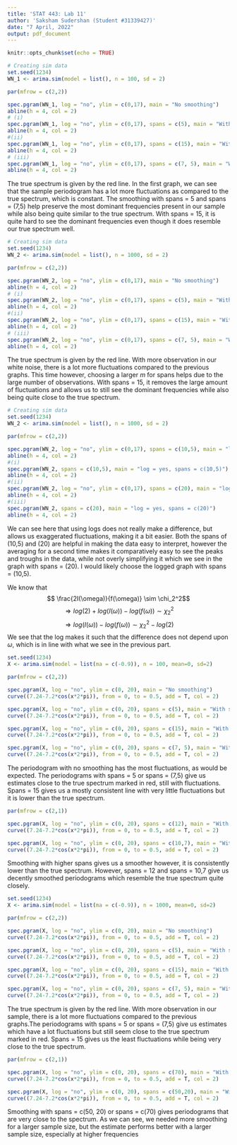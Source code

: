 ---
title: 'STAT 443: Lab 11'
author: 'Saksham Sudershan (Student #31339427)'
date: "7 April, 2022"
output: pdf_document
---

```{r setup, include=FALSE}
knitr::opts_chunk$set(echo = TRUE)
```

\section*{Problem 1}
\subsection*{(a)}

```{r, echo = T}
# Creating sim data
set.seed(1234)
WN_1 <- arima.sim(model = list(), n = 100, sd = 2)

par(mfrow = c(2,2))

spec.pgram(WN_1, log = "no", ylim = c(0,17), main = "No smoothing")
abline(h = 4, col = 2)
# (i)
spec.pgram(WN_1, log = "no", ylim = c(0,17), spans = c(5), main = "With smoothing, spans = c(5)")
abline(h = 4, col = 2)
#(ii)
spec.pgram(WN_1, log = "no", ylim = c(0,17), spans = c(15), main = "With smoothing, spans = c(15)")
abline(h = 4, col = 2)
# (iii)
spec.pgram(WN_1, log = "no", ylim = c(0,17), spans = c(7, 5), main = "With smoothing, spans = c(7,5)")
abline(h = 4, col = 2)
```

The true spectrum is given by the red line. In the first graph, we can see that the sample periodogram has a lot more fluctuations as compared to the true spectrum, which is constant. The smoothing with spans = 5 and spans = (7,5) help preserve the most dominant frequencies present in our sample while also being quite similar to the true spectrum. With spans = 15, it is quite hard to see the dominant frequencies even though it does resemble our true spectrum well.

\subsection*{(b)}

```{r, echo = T}
# Creating sim data
set.seed(1234)
WN_2 <- arima.sim(model = list(), n = 1000, sd = 2)

par(mfrow = c(2,2))

spec.pgram(WN_2, log = "no", ylim = c(0,17), main = "No smoothing")
abline(h = 4, col = 2)
# (i)
spec.pgram(WN_2, log = "no", ylim = c(0,17), spans = c(5), main = "With smoothing, spans = c(5)")
abline(h = 4, col = 2)
#(ii)
spec.pgram(WN_2, log = "no", ylim = c(0,17), spans = c(15), main = "With smoothing, spans = c(15)")
abline(h = 4, col = 2)
# (iii)
spec.pgram(WN_2, log = "no", ylim = c(0,17), spans = c(7, 5), main = "With smoothing, spans = c(7,5)")
abline(h = 4, col = 2)
```

The true spectrum is given by the red line. With more observation in our white noise, there is a lot more fluctuations compared to the previous graphs. This time however, choosing a larger $m$ for spans helps due to the large number of observations. With spans = 15, it removes the large amount of fluctuations and allows us to still see the dominant frequencies while also being quite close to the true spectrum.

\subsection*{(c)}

```{r, echo = T}
# Creating sim data
set.seed(1234)
WN_2 <- arima.sim(model = list(), n = 1000, sd = 2)

par(mfrow = c(2,2))

spec.pgram(WN_2, log = "no", ylim = c(0,17), spans = c(10,5), main = "log = no, spans = c(10,5)")
abline(h = 4, col = 2)
#(i)
spec.pgram(WN_2, spans = c(10,5), main = "log = yes, spans = c(10,5)")
abline(h = 4, col = 2)
#(ii)
spec.pgram(WN_2, log = "no", ylim = c(0,17), spans = c(20), main = "log = no, spans = c(20)")
abline(h = 4, col = 2)
#(iii)
spec.pgram(WN_2, spans = c(20), main = "log = yes, spans = c(20)")
abline(h = 4, col = 2)
```

We can see here that using logs does not really make a difference, but allows us exaggerated fluctuations, making it a bit easier. Both the spans of (10,5) and (20) are helpful in making the data easy to interpret, however the averaging for a second time makes it comparatively easy to see the peaks and troughs in the data, while not overly simplifying it which we see in the graph with spans = (20). I would likely choose the logged graph with spans = (10,5).

\subsection*{(d)}

We know that
$$ \frac{2I(\omega)}{f(\omega)} \sim \chi_2^2$$
$$ \Rightarrow log(2) + log( I(\omega)) - log(f(\omega)) \sim \chi_2^2 $$
$$ \Rightarrow  log( I(\omega)) - log(f(\omega)) \sim \chi_2^2-log(2) $$
We see that the log makes it such that the difference does not depend upon $\omega$, which is in line with what we see in the previous part. 

\section*{Problem 2}
\subsection*{(a)}

```{r, echo = T}
set.seed(1234)
X <- arima.sim(model = list(ma = c(-0.9)), n = 100, mean=0, sd=2)

par(mfrow = c(2,2))

spec.pgram(X, log = "no", ylim = c(0, 20), main = "No smoothing")
curve((7.24-7.2*cos(x*2*pi)), from = 0, to = 0.5, add = T, col = 2)

spec.pgram(X, log = "no", ylim = c(0, 20), spans = c(5), main = "With smoothing, spans = c(5)")
curve((7.24-7.2*cos(x*2*pi)), from = 0, to = 0.5, add = T, col = 2)

spec.pgram(X, log = "no", ylim = c(0, 20), spans = c(15), main = "With smoothing, spans = c(15)")
curve((7.24-7.2*cos(x*2*pi)), from = 0, to = 0.5, add = T, col = 2)

spec.pgram(X, log = "no", ylim = c(0, 20), spans = c(7, 5), main = "With smoothing, spans = c(7,5)")
curve((7.24-7.2*cos(x*2*pi)), from = 0, to = 0.5, add = T, col = 2)
```

The periodogram with no smoothing has the most fluctuations, as would be expected. The periodograms with spans = 5 or spans = (7,5) give us estimates close to the true spectrum marked in red, still with fluctuations. Spans = 15 gives us a mostly consistent line with very little fluctuations but it is lower than the true spectrum.

\subsection*{(b)}
```{r, echo = T}
par(mfrow = c(2,1))

spec.pgram(X, log = "no", ylim = c(0, 20), spans = c(12), main = "With smoothing, spans = c(12)")
curve((7.24-7.2*cos(x*2*pi)), from = 0, to = 0.5, add = T, col = 2)

spec.pgram(X, log = "no", ylim = c(0, 20), spans = c(10,7), main = "With smoothing, spans = c(10,7)")
curve((7.24-7.2*cos(x*2*pi)), from = 0, to = 0.5, add = T, col = 2)
```

Smoothing with higher spans gives us a smoother however, it is consistently lower than the true spectrum. However, spans = 12 and spans = 10,7 give us decently smoothed periodograms which resemble the true spectrum quite closely.

\subsection*{(c)}

```{r, echo = T}
set.seed(1234)
X <- arima.sim(model = list(ma = c(-0.9)), n = 1000, mean=0, sd=2)

par(mfrow = c(2,2))

spec.pgram(X, log = "no", ylim = c(0, 20), main = "No smoothing")
curve((7.24-7.2*cos(x*2*pi)), from = 0, to = 0.5, add = T, col = 2)

spec.pgram(X, log = "no", ylim = c(0, 20), spans = c(5), main = "With smoothing, spans = c(5)")
curve((7.24-7.2*cos(x*2*pi)), from = 0, to = 0.5, add = T, col = 2)

spec.pgram(X, log = "no", ylim = c(0, 20), spans = c(15), main = "With smoothing, spans = c(15)")
curve((7.24-7.2*cos(x*2*pi)), from = 0, to = 0.5, add = T, col = 2)

spec.pgram(X, log = "no", ylim = c(0, 20), spans = c(7, 5), main = "With smoothing, spans = c(7,5)")
curve((7.24-7.2*cos(x*2*pi)), from = 0, to = 0.5, add = T, col = 2)
```

The true spectrum is given by the red line. With more observation in our sample, there is a lot more fluctuations compared to the previous graphs.The periodograms with spans = 5 or spans = (7,5) give us estimates which have a lot fluctuations but still seem close to the true spectrum marked in red. Spans = 15 gives us the least fluctuations while being very close to the true spectrum.

\subsection*{(d)}

```{r, echo = T}
par(mfrow = c(2,1))

spec.pgram(X, log = "no", ylim = c(0, 20), spans = c(70), main = "With smoothing, spans = c(70)")
curve((7.24-7.2*cos(x*2*pi)), from = 0, to = 0.5, add = T, col = 2)

spec.pgram(X, log = "no", ylim = c(0, 20), spans = c(50,20), main = "With smoothing, spans = c(70,20)")
curve((7.24-7.2*cos(x*2*pi)), from = 0, to = 0.5, add = T, col = 2)
```

Smoothing with spans = c(50, 20) or spans = c(70) gives periodograms that are very close to the
spectrum. As we can see, we needed more smoothing for a larger sample size, but the estimate performs
better with a larger sample size, especially at higher frequencies